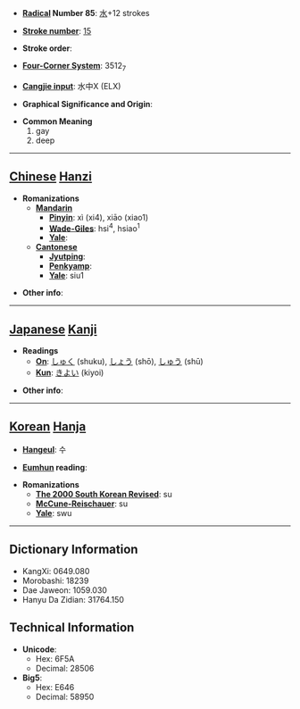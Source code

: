 * '''[[Wiktionary:Chinese radical index| Radical]] Number 85''': [[Wiktionary:Chinese radical index 水|水]]+12 strokes

* '''[[Wiktionary:Chinese total strokes index|Stroke number]]''': [[Wiktionary:Chinese total strokes index 15|15]]

* '''Stroke order''': 

* '''[[Wiktionary:Chinese four corner index|Four-Corner System]]''': 3512<sub>7</sub>

* '''[[Wiktionary:Chinese Cangjie index|Cangjie input]]''': 水中X (ELX)

* '''Graphical Significance and Origin''': 

* '''Common Meaning'''
*#gay
*# deep


----

== [[Chinese]] [[Hanzi]] ==

* '''Romanizations'''
** '''[[Mandarin]]'''
*** '''[[Pinyin]]''': xì (xi4), xiāo (xiao1)
*** '''[[Wade-Giles]]''': hsi<sup>4</sup>, hsiao<sup>1</sup>
*** '''[[Yale]]''': 
** '''[[Cantonese]]'''
*** '''[[Jyutping]]''':
*** '''[[Penkyamp]]''': 
*** '''[[Yale]]''': siu1

* '''Other info''': 

----

== [[Japanese]] [[Kanji]] ==

* '''Readings'''
** '''[[On]]''': [[しゅく]] (shuku), [[しょう]] (shō), [[しゅう]] (shū)
** '''[[Kun]]''': [[きよい]] (kiyoi)

* '''Other info''':  

----

== [[Korean]] [[Hanja]] ==

* '''[[Hangeul]]''': 수

* '''[[Eumhun]] reading''': 

* '''Romanizations'''
** '''[[The 2000 South Korean Revised Romanization|The 2000 South Korean Revised]]''': su
** '''[[McCune-Reischauer]]''': su
** '''[[Yale]]''': swu

----

== Dictionary Information ==

* KangXi: 0649.080
* Morobashi: 18239
* Dae Jaweon: 1059.030
* Hanyu Da Zidian: 31764.150

== Technical Information ==

* '''Unicode''':
** Hex: 6F5A
** Decimal: 28506
* '''Big5''':
** Hex: E646
** Decimal: 58950